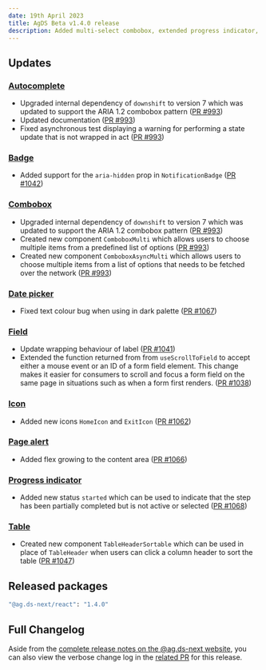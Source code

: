 ```yaml
---
date: 19th April 2023
title: AgDS Beta v1.4.0 release
description: Added multi-select combobox, extended progress indicator, various bug fixes and improvements.
---
```


## Updates

### [Autocomplete](/components/autocomplete)

- Upgraded internal dependency of `downshift` to version 7 which was updated to support the ARIA 1.2 combobox pattern ([PR #993](https://github.com/agriculturegovau/agds-next/pull/993))
- Updated documentation ([PR #993](https://github.com/agriculturegovau/agds-next/pull/993))
- Fixed asynchronous test displaying a warning for performing a state update that is not wrapped in act ([PR #993](https://github.com/agriculturegovau/agds-next/pull/993))

### [Badge](/components/badge)

- Added support for the `aria-hidden` prop in `NotificationBadge` ([PR #1042](https://github.com/agriculturegovau/agds-next/pull/1042))

### [Combobox](/components/combobox)

- Upgraded internal dependency of `downshift` to version 7 which was updated to support the ARIA 1.2 combobox pattern ([PR #993](https://github.com/agriculturegovau/agds-next/pull/993))
- Created new component `ComboboxMulti` which allows users to choose multiple items from a predefined list of options ([PR #993](https://github.com/agriculturegovau/agds-next/pull/993))
- Created new component `ComboboxAsyncMulti` which allows users to choose multiple items from a list of options that needs to be fetched over the network ([PR #993](https://github.com/agriculturegovau/agds-next/pull/993))

### [Date picker](/components/date-picker)

- Fixed text colour bug when using in dark palette ([PR #1067](https://github.com/agriculturegovau/agds-next/pull/1067))

### [Field](/components/field)

- Update wrapping behaviour of label ([PR #1041](https://github.com/agriculturegovau/agds-next/pull/1041))
- Extended the function returned from from `useScrollToField` to accept either a mouse event or an ID of a form field element. This change makes it easier for consumers to scroll and focus a form field on the same page in situations such as when a form first renders. ([PR #1038](https://github.com/agriculturegovau/agds-next/pull/1038))

### [Icon](/components/icon)

- Added new icons `HomeIcon` and `ExitIcon` ([PR #1062](https://github.com/agriculturegovau/agds-next/pull/1062))

### [Page alert](/components/page-alert)

- Added flex growing to the content area ([PR #1066](https://github.com/agriculturegovau/agds-next/pull/1066))

### [Progress indicator](/components/progress-indicator)

- Added new status `started` which can be used to indicate that the step has been partially completed but is not active or selected ([PR #1068](https://github.com/agriculturegovau/agds-next/pull/1068))

### [Table](/components/table)

- Created new component `TableHeaderSortable` which can be used in place of `TableHeader` when users can click a column header to sort the table ([PR #1047](https://github.com/agriculturegovau/agds-next/pull/1047))

## Released packages

```sh
"@ag.ds-next/react": "1.4.0"
```

## Full Changelog

Aside from the [complete release notes on the @ag.ds-next website](https://design-system.agriculture.gov.au/updates/2023-04-19), you can also view the verbose change log in the [related PR](https://github.com/agriculturegovau/agds-next/pull/1043) for this release.

